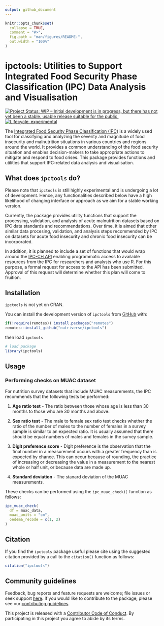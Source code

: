 ```yaml
---
output: github_document
---
```


<!-- README.md is generated from README.Rmd. Please edit that file -->

```r
knitr::opts_chunk$set(
  collapse = TRUE,
  comment = "#>",
  fig.path = "man/figures/README-",
  out.width = "100%"
)
```

# ipctools: Utilities to Support Integrated Food Security Phase Classification (IPC) Data Analysis and Visualisation

<!-- badges: start -->
[![Project Status: WIP – Initial development is in progress, but there has not yet been a stable, usable release suitable for the public.](https://www.repostatus.org/badges/latest/wip.svg)](https://www.repostatus.org/#wip)
[![Lifecycle: experimental](https://img.shields.io/badge/lifecycle-experimental-orange.svg)](https://lifecycle.r-lib.org/articles/stages.html#experimental)
<!-- badges: end -->

The [Integrated Food Security Phase Classification (IPC)](https://www.ipcinfo.org/) is a widely used tool for classifying and analyzing the severity and magnitude of food insecurity and malnutrition situations in various countries and regions around the world. It provides a common understanding of the food security situation and enables decision-makers to take appropriate actions to mitigate and respond to food crises. This package provides functions and utilities that support IPC-related data analysis and visualisation.

## What does `ipctools` do?

Please note that `ipctools` is still highly experimental and is undergoing a lot of development. Hence, any functionalities described below have a high likelihood of changing interface or approach as we aim for a stable working version.

Currently, the package provides utility functions that support the processing, validation, and analysis of acute malnutrition datasets based on IPC data standards and recommendations. Over time, it is aimed that other similar data procesing, validation, and analysis steps recommended by IPC on datasets for acute food insecurity and chronic food insecurity can be incorporated.

In addition, it is planned to include a set of functions that would wrap around the [IPC-CH API](https://www.ipcinfo.org/ipc-country-analysis/api/) enabling programmatic access to available resources from the IPC for researchers and analysts who use R. For this purpose, a formal request for access to the API has been submitted. Approval of this request will determine whether this plan will come to fruition.

## Installation

`ipctools` is not yet on CRAN.

You can install the development version of `ipctools` from [GitHub](https://github.com/nutriverse/ipctools) with:

```r
if(!require(remotes)) install.packages("remotes")
remotes::install_github("nutriverse/ipctools")
```

then load `ipctools`

```r
# load package
library(ipctools)
```

## Usage

### Performing checks on MUAC dataset

For nutrition survey datasets that include MUAC measurements, the IPC recommends that the following tests be performed:

1. **Age ratio test** - The ratio between those whose age is less than 30 months to those who are 30 months and above.

2. **Sex ratio test** - The male to female sex ratio test checks whether the ratio of the number of males to the number of females in a survey sample is similar to an expected ratio. It is usually assumed that there should be equal numbers of males and females in the survey sample.

3. **Digit preference score** - Digit preference is the observation that the final number in a measurement occurs with a greater frequency than is expected by chance. This can occur because of rounding, the practice of increasing or decreasing the value in a measurement to the nearest whole or half unit, or because data are made up.

4. **Standard deviation** - The stanard deviation of the MUAC measurements.

These checks can be performed using the `ipc_muac_check()` function as follows:

```r
ipc_muac_check(
  df = muac_data,
  muac_units = "cm",
  oedema_recode = c(1, 2)
)
```


## Citation

If you find the `ipctools` package useful please cite using the suggested citation provided by a call to the `citation()` function as follows:

```r
citation("ipctools")
```

## Community guidelines

Feedback, bug reports and feature requests are welcome; file issues or seek support [here](https://github.com/nutriverse/ipctools/issues). If you would like to contribute to the package, please see our [contributing guidelines](https://nutriverse.io/ipctools/CONTRIBUTING.html).

This project is released with a [Contributor Code of Conduct](https://nutriverse.io/ipctools/CODE_OF_CONDUCT.html). By participating in this project you agree to abide by its terms.

